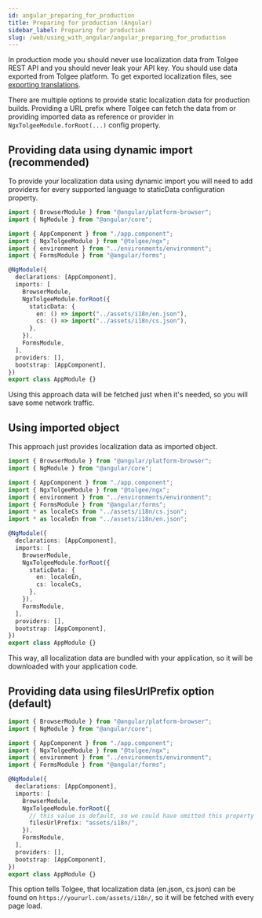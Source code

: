 ```yaml
---
id: angular_preparing_for_production
title: Preparing for production (Angular)
sidebar_label: Preparing for production
slug: /web/using_with_angular/angular_preparing_for_production
---
```

In production mode you should never use localization data from Tolgee REST API and you should never leak your API key.
You should use data exported from Tolgee platform.
To get exported localization files, see [exporting translations](platform/exporting_translations.mdx).

There are multiple options to provide static localization data for production builds. Providing a URL prefix where Tolgee can
fetch the data from or providing imported data as reference or provider in `NgxTolgeeModule.forRoot(...)` config property.

## Providing data using dynamic import (recommended)

To provide your localization data using dynamic import you will need to add providers for every supported language
to staticData configuration property.

```typescript jsx title="src/app/app.module.ts"
import { BrowserModule } from "@angular/platform-browser";
import { NgModule } from "@angular/core";

import { AppComponent } from "./app.component";
import { NgxTolgeeModule } from "@tolgee/ngx";
import { environment } from "../environments/environment";
import { FormsModule } from "@angular/forms";

@NgModule({
  declarations: [AppComponent],
  imports: [
    BrowserModule,
    NgxTolgeeModule.forRoot({
      staticData: {
        en: () => import("../assets/i18n/en.json"),
        cs: () => import("../assets/i18n/cs.json"),
      },
    }),
    FormsModule,
  ],
  providers: [],
  bootstrap: [AppComponent],
})
export class AppModule {}

```

Using this approach data will be fetched just when it's needed, so you will save some network traffic.

## Using imported object
This approach just provides localization data as imported object.

```typescript jsx title="src/app/app.module.ts"
import { BrowserModule } from "@angular/platform-browser";
import { NgModule } from "@angular/core";

import { AppComponent } from "./app.component";
import { NgxTolgeeModule } from "@tolgee/ngx";
import { environment } from "../environments/environment";
import { FormsModule } from "@angular/forms";
import * as localeCs from "../assets/i18n/cs.json";
import * as localeEn from "../assets/i18n/en.json";

@NgModule({
  declarations: [AppComponent],
  imports: [
    BrowserModule,
    NgxTolgeeModule.forRoot({
      staticData: {
        en: localeEn,
        cs: localeCs,
      },
    }),
    FormsModule,
  ],
  providers: [],
  bootstrap: [AppComponent],
})
export class AppModule {}
```
This way, all localization data are bundled with your application, so it will be downloaded with your application code.

## Providing data using filesUrlPrefix option (default)
```typescript jsx title="src/app/app.module.ts"
import { BrowserModule } from "@angular/platform-browser";
import { NgModule } from "@angular/core";

import { AppComponent } from "./app.component";
import { NgxTolgeeModule } from "@tolgee/ngx";
import { environment } from "../environments/environment";
import { FormsModule } from "@angular/forms";

@NgModule({
  declarations: [AppComponent],
  imports: [
    BrowserModule,
    NgxTolgeeModule.forRoot({
      // this value is default, so we could have omitted this property
      filesUrlPrefix: "assets/i18n/",
    }),
    FormsModule,
  ],
  providers: [],
  bootstrap: [AppComponent],
})
export class AppModule {}

```
This option tells Tolgee, that localization data (en.json, cs.json) can be found on `https://yoururl.com/assets/i18n/`,
so it will be fetched with every page load.
